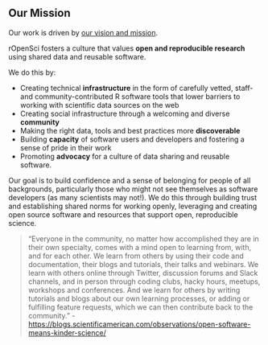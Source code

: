 ## Our Mission {#mission}

Our work is driven by [our vision and mission](https://ropensci.org/about/).

rOpenSci fosters a culture that values **open and reproducible research** using shared data and reusable software.

We do this by:

- Creating technical **infrastructure** in the form of carefully vetted, staff- and community-contributed R software tools that lower barriers to working with scientific data sources on the web
- Creating social infrastructure through a welcoming and diverse **community**
- Making the right data, tools and best practices more **discoverable**
- Building **capacity** of software users and developers and fostering a sense of pride in their work
- Promoting **advocacy** for a culture of data sharing and reusable software.

Our goal is to build confidence and a sense of belonging for people of all backgrounds, particularly those who might not see themselves as software developers (as many scientists may not!). We do this through building trust and establishing shared norms for working openly, leveraging and creating open source software and resources that support open, reproducible science.


> “Everyone in the community, no matter how accomplished they are in their own specialty, comes with a mind open to learning from, with, and for each other. We learn from others by using their code and documentation, their blogs and tutorials, their talks and webinars. We learn with others online through Twitter, discussion forums and Slack channels, and in person through coding clubs, hacky hours, meetups, workshops and conferences. And we learn for others by writing tutorials and blogs about our own learning processes, or adding or fulfilling feature requests, which we can then contribute back to the community.” - <https://blogs.scientificamerican.com/observations/open-software-means-kinder-science/>
